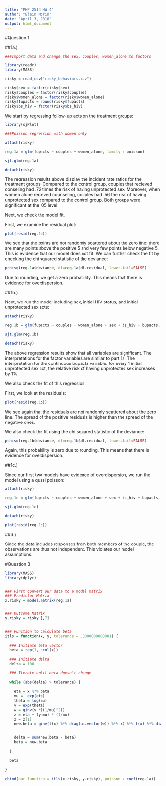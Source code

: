 ```yaml
---
title: "PHP 2514 HW 4"
author: "Blain Morin"
date: "April 3, 2018"
output: html_document
---
```


#Question 1

##1a.)

```r

###Import data and change the sex, couples, women_alone to factors

library(readr)
library(MASS)

risky = read_csv("risky_behaviors.csv")

risky$sex = factor(risky$sex)
risky$couples = factor(risky$couples)
risky$women_alone = factor(risky$women_alone)
risky$fupacts = round(risky$fupacts)
risky$bs_hiv = factor(risky$bs_hiv)


```

We start by regressing follow-up acts on the treatment groups:

```r

library(sjPlot)

###Poisson regression with women only

attach(risky)

reg.1a = glm(fupacts ~ couples + women_alone, family = poisson)

sjt.glm(reg.1a)

detach(risky)

```

The regression results above display the incident rate ratios for the treatment groups. Compared to the control group, couples that recieved conseling had .72 times the risk of having unprotected sex. Moreover, when women alone recieved counseling, couples had .56 the risk of having unprotected sex compared to the control group. Both groups were significant at the .05 level. 

Next, we check the model fit.

First, we examine the residual plot:

```r

plot(resid(reg.1a))

```

We see that the points are not randomly scattered about the zero line: there are many points above the positive 5 and very few points below negative 5. This is evidence that our model does not fit. We can further check the fit by checking the chi squared statistic of the deviance:

```r

pchisq(reg.1a$deviance, df=reg.1a$df.residual, lower.tail=FALSE)

```

Due to rounding, we get a zero probability. This means that there is evidence for overdispersion.  

##1b.)

Next, we run the model including sex, initial HIV status, and initial unprotected sex acts: 


```r

attach(risky)

reg.1b = glm(fupacts ~ couples + women_alone + sex + bs_hiv + bupacts, family = poisson)

sjt.glm(reg.1b)

detach(risky)

```

The above regression results show that all variables are significant. The interpretations for the factor variables are similar to part 1a. The interpretation for the continuous bupacts variable: for every 1 initial unprotected sex act, the relative risk of having unprotected sex increases by 1%. 

We also check the fit of this regression.

First, we look at the residuals:

```r

plot(resid(reg.1b))

```

We see again that the residuals are not randomly scattered about the zero line. The spread of the positive residuals is higher than the spread of the negative ones. 

We also check the fit using the chi squared statistic of the deviance:

```r

pchisq(reg.1b$deviance, df=reg.1b$df.residual, lower.tail=FALSE)

```

Again, this probability is zero due to rounding. This means that there is evidence for overdispersion.  

##1c.)

Since our first two models have evidence of overdispersion, we run the model using a quasi poisson:

```r

attach(risky)

reg.1c = glm(fupacts ~ couples + women_alone + sex + bs_hiv + bupacts, family = quasipoisson)

sjt.glm(reg.1c)

detach(risky)

```

```r

plot(resid(reg.1c))

```




##d.)

Since the data includes responses from both members of the couple, the observations are thus not independent. This violates our model assumptions. 



#Question 3

```r
library(MASS)
library(dplyr)


### First convert our data to a model matrix
### Predictor Matrix
x.risky = model.matrix(reg.1a)


### Outcome Matrix
y.risky = risky [,7]


### Function to calculate beta
itls = function(x, y, tolerance = .0000000000001) {
  
  ### Initiate beta vector
  beta = rep(1, ncol(x))
  
  ### Initiate delta
  delta = 100
  
  ### Iterate until beta doesn't change
  
  while (abs(delta) > tolerance) {
    
    eta = x %*% beta 
    mu =  exp(eta)
    theta = log(mu)
    v = exp(theta)
    w = ginv(v *((1/mu)^2))
    z = eta + (y-mu) * (1/mu)
    z = z[1]
    new.beta = ginv(t(x) %*% diag(as.vector(w)) %*% x) %*% t(x) %*% diag(as.vector(w)) %*% as.matrix(z)
    
    
    delta = sum(new.beta - beta)
    beta = new.beta
    
  }
  
  beta
  
}

cbind(our_function = itls(x.risky, y.risky), poisson = coef(reg.1a))


```




